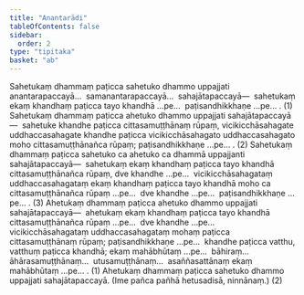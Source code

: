 ```yaml
---
title: "Anantarādi"
tableOfContents: false
sidebar:
  order: 2
type: "tipitaka"
basket: "ab"
---
```



<DynamicBreadcrumb />

<Division number="56">

<Paragraph number="151">
Sahetukaṃ dhammaṃ paṭicca sahetuko dhammo uppajjati anantarapaccayā…  samanantarapaccayā…  sahajātapaccayā—  sahetukaṃ ekaṃ khandhaṃ paṭicca tayo khandhā …pe…  paṭisandhikkhaṇe …pe… . (1)
</Paragraph>

<Paragraph number="152">
Sahetukaṃ dhammaṃ paṭicca ahetuko dhammo uppajjati sahajātapaccayā—  sahetuke khandhe paṭicca cittasamuṭṭhānaṃ rūpaṃ, vicikicchāsahagate uddhaccasahagate khandhe paṭicca vicikicchāsahagato uddhaccasahagato moho cittasamuṭṭhānañca rūpaṃ; paṭisandhikkhaṇe …pe… . (2)
</Paragraph>

<Paragraph number="153">
Sahetukaṃ dhammaṃ paṭicca sahetuko ca ahetuko ca dhammā uppajjanti sahajātapaccayā—  sahetukaṃ ekaṃ khandhaṃ paṭicca tayo khandhā cittasamuṭṭhānañca rūpaṃ, dve khandhe …pe…  vicikicchāsahagataṃ uddhaccasahagataṃ ekaṃ khandhaṃ paṭicca tayo khandhā moho ca cittasamuṭṭhānañca rūpaṃ …pe…  dve khandhe …pe…  paṭisandhikkhaṇe …pe… . (3)
</Paragraph>

</Division>
<Division number="57">

<Paragraph number="154">
Ahetukaṃ dhammaṃ paṭicca ahetuko dhammo uppajjati sahajātapaccayā—  ahetukaṃ ekaṃ khandhaṃ paṭicca tayo khandhā cittasamuṭṭhānañca rūpaṃ …pe…  dve khandhe …pe…  vicikicchāsahagataṃ uddhaccasahagataṃ mohaṃ paṭicca cittasamuṭṭhānaṃ rūpaṃ; paṭisandhikkhaṇe …pe…  khandhe paṭicca vatthu, vatthuṃ paṭicca khandhā; ekaṃ mahābhūtaṃ …pe…  bāhiraṃ…  āhārasamuṭṭhānaṃ…  utusamuṭṭhānaṃ…  asaññasattānaṃ ekaṃ mahābhūtaṃ …pe… . (1)
</Paragraph>

<Paragraph number="155">
Ahetukaṃ dhammaṃ paṭicca sahetuko dhammo uppajjati sahajātapaccayā. (Ime pañca pañhā hetusadisā, ninnānaṃ.) (2)
</Paragraph>
</Division>